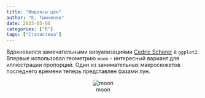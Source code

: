 ```yaml
---
title: "Индексы цен"
author: "Е. Тымченко"
date: 2023-05-06
categories: ["R"]
tags: ["Статистика"]
---
```


Вдохновился замечательными визуализациями [Cedric Scherer](https://www.cedricscherer.com/top/dataviz/) в `ggplot2`. Впервые использовал геометрию `moon` - интересный вариант для иллюстрации пропорций. Один из занимательных макросюжетов последнего времени теперь представлен фазами лун.

<center>

![moon](https://github.com/ETymch/Econometrics_2023/blob/main/Pics/inflation_2_1.png?raw=true)

</center>